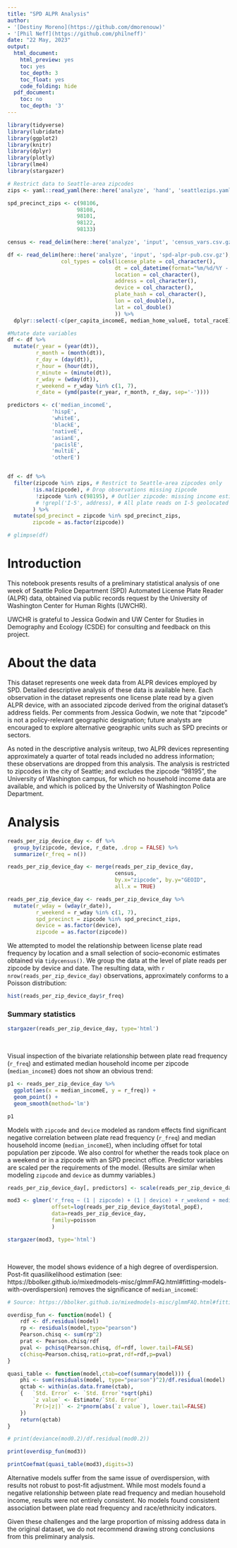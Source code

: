 ```yaml
---
title: "SPD ALPR Analysis"
author:
- '[Destiny Moreno](https://github.com/dmorenouw)'
- '[Phil Neff](https://github.com/philneff)'
date: "22 May, 2023"
output:
  html_document:
    html_preview: yes
    toc: yes
    toc_depth: 3
    toc_float: yes
    code_folding: hide
  pdf_document:
    toc: no
    toc_depth: '3'
---
```


```r

library(tidyverse)
library(lubridate)
library(ggplot2)
library(knitr)
library(dplyr)
library(plotly)
library(lme4)
library(stargazer)

# Restrict data to Seattle-area zipcodes
zips <- yaml::read_yaml(here::here('analyze', 'hand', 'seattlezips.yaml'))

spd_precinct_zips <- c(98106,
                      98108,
                      98101,
                      98122,
                      98133)

census <- read_delim(here::here('analyze', 'input', 'census_vars.csv.gz'), delim='|')

df <- read_delim(here::here('analyze', 'input', 'spd-alpr-pub.csv.gz'), delim='|',
                 col_types = cols(license_plate = col_character(),
                                  dt = col_datetime(format="%m/%d/%Y - %H:%M:%S"),
                                  location = col_character(),
                                  address = col_character(),
                                  device = col_character(),
                                  plate_hash = col_character(),
                                  lon = col_double(),
                                  lat = col_double()
                                  )) %>% 
  dplyr::select(-c(per_capita_incomeE, median_home_valueE, total_raceE))

#Mutate date variables
df <- df %>% 
  mutate(r_year = (year(dt)),
         r_month = (month(dt)),
         r_day = (day(dt)),
         r_hour = (hour(dt)),
         r_minute = (minute(dt)),
         r_wday = (wday(dt)),
         r_weekend = r_wday %in% c(1, 7),
         r_date = (ymd(paste(r_year, r_month, r_day, sep='-'))))

predictors <- c('median_incomeE',
              'hispE',
              'whiteE',
              'blackE',
              'nativeE',
              'asianE',
              'pacislE',
              'multiE',
              'otherE')


df <- df %>% 
  filter(zipcode %in% zips, # Restrict to Seattle-area zipcodes only
        !is.na(zipcode), # Drop observations missing zipcode
         !zipcode %in% c(98195), # Outlier zipcode: missing income estimates, policed by UWPD
         # !grepl('I-5', address), # All plate reads on I-5 geolocated to two points, dropped
        ) %>% 
  mutate(spd_precinct = zipcode %in% spd_precinct_zips,
        zipcode = as.factor(zipcode))

# glimpse(df)

```

# Introduction 

This notebook presents results of a preliminary statistical analysis of one week of Seattle Police Department (SPD) Automated License Plate Reader (ALPR) data, obtained via public records request by the University of Washington Center for Human Rights (UWCHR).

UWCHR is grateful to Jessica Godwin and UW Center for Studies in Demography and Ecology (CSDE) for consulting and feedback on this project.

# About the data

This dataset represents one week data from ALPR devices employed by SPD. Detailed descriptive analysis of these data is available here. Each observation in the dataset represents one license plate read by a given ALPR device, with an associated zipcode derived from the original dataset's address fields. Per comments from Jessica Godwin, we note that "zipcode" is not a policy-relevant geographic designation; future analysts are encouraged to explore alternative geographic units such as SPD precints or sectors.

As noted in the descriptive analysis writeup, two ALPR devices representing approximately a quarter of total reads included no address information; these observations are dropped from this analysis. The analysis is restricted to zipcodes in the city of Seattle; and excludes the zipcode "98195", the University of Washington campus, for which no household income data are available, and which is policed by the University of Washington Police Department.

# Analysis

```r

reads_per_zip_device_day <- df %>% 
  group_by(zipcode, device, r_date, .drop = FALSE) %>% 
  summarize(r_freq = n())

reads_per_zip_device_day <- merge(reads_per_zip_device_day,
                                  census,
                                  by.x="zipcode", by.y="GEOID",
                                  all.x = TRUE)

reads_per_zip_device_day <- reads_per_zip_device_day %>% 
  mutate(r_wday = (wday(r_date)),
         r_weekend = r_wday %in% c(1, 7),
         spd_precinct = zipcode %in% spd_precinct_zips,
         device = as.factor(device),
         zipcode = as.factor(zipcode))

```

We attempted to model the relationship between license plate read frequency by location and a small selection of socio-economic estimates obtained via `tidycensus()`. We group the data at the level of plate reads per zipcode by device and date.  The resulting data, with `r nrow(reads_per_zip_device_day)` observations, approximately conforms to a Poisson distribution:

```r

hist(reads_per_zip_device_day$r_freq)

```

### Summary statistics

```r

stargazer(reads_per_zip_device_day, type='html')

```

<br>

Visual inspection of the bivariate relationship between plate read frequency (`r_freq`) and estimated median household income per zipcode (`median_incomeE`) does not show an obvious trend:

```r

p1 <- reads_per_zip_device_day %>% 
  ggplot(aes(x = median_incomeE, y = r_freq)) +
  geom_point() +
  geom_smooth(method='lm')

p1

```

Models with `zipcode` and `device` modeled as random effects find significant negative correlation between plate read frequency (`r_freq`) and median household income (`median_incomeE`), when including offset for total population per zipcode. We also control for whether the reads took place on a weekend or in a zipcode with an SPD precinct office. Predictor variables are scaled per the requirements of the model. (Results are similar when modeling `zipcode` and `device` as dummy variables.)


```r

reads_per_zip_device_day[, predictors] <- scale(reads_per_zip_device_day[, predictors])

mod3 <- glmer('r_freq ~ (1 | zipcode) + (1 | device) + r_weekend + median_incomeE + hispE + asianE + blackE + multiE + otherE + nativeE + pacislE + spd_precinct',
              offset=log(reads_per_zip_device_day$total_popE),
              data=reads_per_zip_device_day,
              family=poisson
              )

stargazer(mod3, type='html')

```

<br>

However, the model shows evidence of a high degree of overdispersion. Post-fit quasilikelihood estimation (see: https://bbolker.github.io/mixedmodels-misc/glmmFAQ.html#fitting-models-with-overdispersion) removes the significance of `median_incomeE`:

```r

# Source: https://bbolker.github.io/mixedmodels-misc/glmmFAQ.html#fitting-models-with-overdispersion

overdisp_fun <- function(model) {
    rdf <- df.residual(model)
    rp <- residuals(model,type="pearson")
    Pearson.chisq <- sum(rp^2)
    prat <- Pearson.chisq/rdf
    pval <- pchisq(Pearson.chisq, df=rdf, lower.tail=FALSE)
    c(chisq=Pearson.chisq,ratio=prat,rdf=rdf,p=pval)
}

quasi_table <- function(model,ctab=coef(summary(model))) {
    phi <- sum(residuals(model, type="pearson")^2)/df.residual(model)
    qctab <- within(as.data.frame(ctab),
    {   `Std. Error` <- `Std. Error`*sqrt(phi)
        `z value` <- Estimate/`Std. Error`
        `Pr(>|z|)` <- 2*pnorm(abs(`z value`), lower.tail=FALSE)
    })
    return(qctab)
}

```

```r

# print(deviance(mod0.2)/df.residual(mod0.2))

print(overdisp_fun(mod3))

printCoefmat(quasi_table(mod3),digits=3)

```

Alternative models suffer from the same issue of overdispersion, with results not robust to post-fit adjustment. While most models found a negative relationship between plate read frequency and median household income, results were not entirely consistent. No models found consistent association between plate read frequency and race/ethnicity indicators.

Given these challenges and the large proportion of missing address data in the original dataset, we do not recommend drawing strong conclusions from this preliminary analysis.
